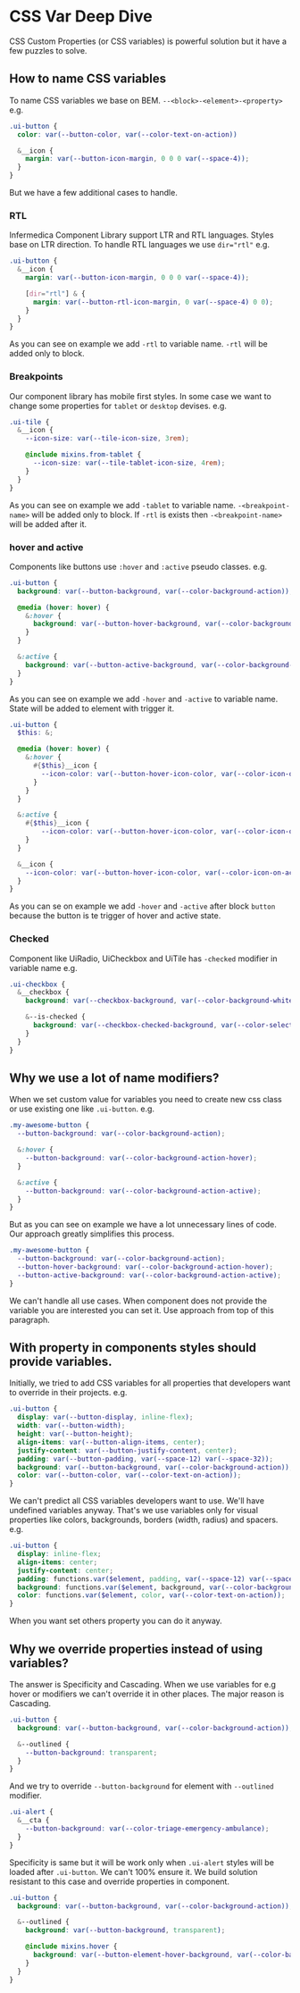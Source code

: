 
<Meta title="Contributing Guide/CSS Var Deep Dive"/>

# CSS Var Deep Dive
CSS Custom Properties (or CSS variables) is powerful solution but it have a few puzzles to solve.

<PageOutline/>

## How to name CSS variables
To name CSS variables we base on BEM. `--<block>-<element>-<property>` e.g.

```scss
.ui-button {
  color: var(--button-color, var(--color-text-on-action))

  &__icon {
    margin: var(--button-icon-margin, 0 0 0 var(--space-4));
  }
}
```

But we have a few additional cases to handle.

### RTL
Infermedica Component Library support LTR and RTL languages. Styles base on LTR direction. To handle RTL languages we use `dir="rtl"` e.g.

```scss
.ui-button {
  &__icon {
    margin: var(--button-icon-margin, 0 0 0 var(--space-4));

    [dir="rtl"] & {
      margin: var(--button-rtl-icon-margin, 0 var(--space-4) 0 0);
    }
  }
}

```

As you can see on example we add `-rtl` to variable name. `-rtl` will be added only to block.

### Breakpoints
Our component library has mobile first styles. In some case we want to change some properties for `tablet` or `desktop` devises. e.g.

```scss
.ui-tile {
  &__icon {
    --icon-size: var(--tile-icon-size, 3rem);

    @include mixins.from-tablet {
      --icon-size: var(--tile-tablet-icon-size, 4rem);
    }
  }
}
```

As you can see on example we add `-tablet` to variable name. `-<breakpoint-name>` will be added only to block.
If `-rtl` is exists then `-<breakpoint-name>` will be added after it.

### hover and active

Components like buttons use `:hover` and `:active` pseudo classes. e.g.

```scss
.ui-button {
  background: var(--button-background, var(--color-background-action));

  @media (hover: hover) {
    &:hover {
      background: var(--button-hover-background, var(--color-background-action-hover));
    }
  }

  &:active {
    background: var(--button-active-background, var(--color-background-action-active));
  }
}
```

As you can see on example we add `-hover` and `-active` to variable name. State will be added to element with trigger it.

```scss
.ui-button {
  $this: &;

  @media (hover: hover) {
    &:hover {
      #{$this}__icon {
        --icon-color: var(--button-hover-icon-color, var(--color-icon-on-action-hover))
      }
    }
  }

  &:active {
    #{$this}__icon {
        --icon-color: var(--button-hover-icon-color, var(--color-icon-on-action-active))
    }
  }

  &__icon {
    --icon-color: var(--button-hover-icon-color, var(--color-icon-on-action))
  }
}
```

As you can se on example we add `-hover` and `-active` after block `button` because the button is te trigger of hover and active state.

### Checked

Component like UiRadio, UiCheckbox and UiTile has `-checked` modifier in variable name e.g.

```scss
.ui-checkbox {
  &__checkbox {
    background: var(--checkbox-background, var(--color-background-white));

    &--is-checked {
      background: var(--checkbox-checked-background, var(--color-selectioncontrols-selection));
    }
  }
}
```

## Why we use a lot of name modifiers?
When we set custom value for variables you need to create new css class or use existing one like `.ui-button`. e.g.

```scss
.my-awesome-button {
  --button-background: var(--color-background-action);

  &:hover {
    --button-background: var(--color-background-action-hover);
  }

  &:active {
    --button-background: var(--color-background-action-active);
  }
}
```

But as you can see on example we have a lot unnecessary lines of code. Our approach greatly simplifies this process.

```scss
.my-awesome-button {
  --button-background: var(--color-background-action);
  --button-hover-background: var(--color-background-action-hover);
  --button-active-background: var(--color-background-action-active);
}
```

We can't handle all use cases. When component does not provide the variable you are interested you can set it. Use approach from top of this paragraph.

## With property in components styles should provide variables.

Initially, we tried to add CSS variables for all properties that developers want to override in their projects. e.g.

```scss
.ui-button {
  display: var(--button-display, inline-flex);
  width: var(--button-width);
  height: var(--button-height);
  align-items: var(--button-align-items, center);
  justify-content: var(--button-justify-content, center);
  padding: var(--button-padding, var(--space-12) var(--space-32));
  background: var(--button-background, var(--color-background-action));
  color: var(--button-color, var(--color-text-on-action));
}
```

We can't predict all CSS variables developers want to use. We'll have undefined variables anyway.
That's we use variables only for visual properties like colors, backgrounds, borders (width, radius) and spacers. e.g.

```scss
.ui-button {
  display: inline-flex;
  align-items: center;
  justify-content: center;
  padding: functions.var($element, padding, var(--space-12) var(--space-32));
  background: functions.var($element, background, var(--color-background-action));
  color: functions.var($element, color, var(--color-text-on-action));
}
```

When you want set others property you can do it anyway.

## Why we override properties instead of using variables?
The answer is Specificity and Cascading. When we use variables for e.g hover or modifiers we can't override it in other places. The major reason is Cascading.

```scss
.ui-button {
  background: var(--button-background, var(--color-background-action));

  &--outlined {
    --button-background: transparent;
  }
}
```

And we try to override `--button-background` for element with `--outlined` modifier.

```scss
.ui-alert {
  &__cta {
    --button-background: var(--color-triage-emergency-ambulance);
  }
}
```

Specificity is same but it will be work only when `.ui-alert` styles will be loaded after `.ui-button`. We can't 100% ensure it.
We build solution resistant to this case and override properties in component.

```scss
.ui-button {
  background: var(--button-background, var(--color-background-action));

  &--outlined {
    background: var(--button-background, transparent);

    @include mixins.hover {
      background: var(--button-element-hover-background, var(--color-background-white-hover))
    }
  }
}
```

